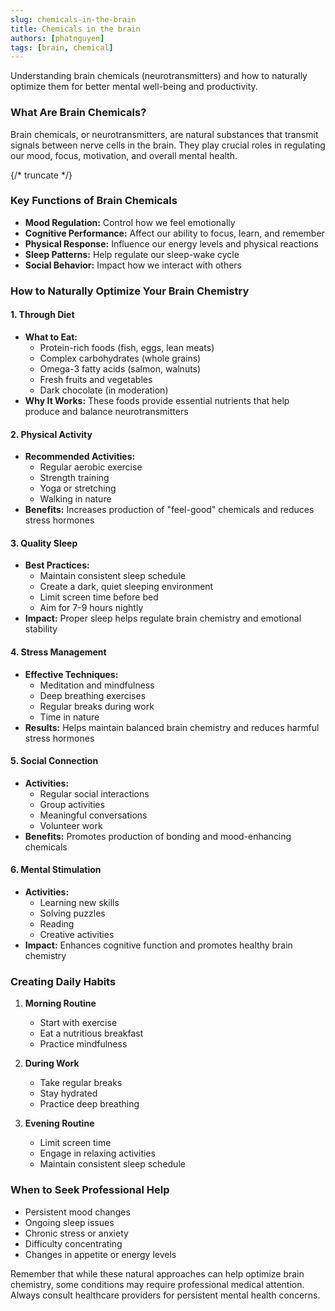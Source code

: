 ```yaml
---
slug: chemicals-in-the-brain
title: Chemicals in the brain
authors: [phatnguyen]
tags: [brain, chemical]
---
```


Understanding brain chemicals (neurotransmitters) and how to naturally optimize them for better mental well-being and productivity.

### What Are Brain Chemicals?
Brain chemicals, or neurotransmitters, are natural substances that transmit signals between nerve cells in the brain. They play crucial roles in regulating our mood, focus, motivation, and overall mental health.

{/* truncate */}

### Key Functions of Brain Chemicals
- **Mood Regulation:** Control how we feel emotionally
- **Cognitive Performance:** Affect our ability to focus, learn, and remember
- **Physical Response:** Influence our energy levels and physical reactions
- **Sleep Patterns:** Help regulate our sleep-wake cycle
- **Social Behavior:** Impact how we interact with others

### How to Naturally Optimize Your Brain Chemistry

#### 1. Through Diet
- **What to Eat:**
  - Protein-rich foods (fish, eggs, lean meats)
  - Complex carbohydrates (whole grains)
  - Omega-3 fatty acids (salmon, walnuts)
  - Fresh fruits and vegetables
  - Dark chocolate (in moderation)
- **Why It Works:**
  These foods provide essential nutrients that help produce and balance neurotransmitters

#### 2. Physical Activity
- **Recommended Activities:**
  - Regular aerobic exercise
  - Strength training
  - Yoga or stretching
  - Walking in nature
- **Benefits:**
  Increases production of "feel-good" chemicals and reduces stress hormones

#### 3. Quality Sleep
- **Best Practices:**
  - Maintain consistent sleep schedule
  - Create a dark, quiet sleeping environment
  - Limit screen time before bed
  - Aim for 7-9 hours nightly
- **Impact:**
  Proper sleep helps regulate brain chemistry and emotional stability

#### 4. Stress Management
- **Effective Techniques:**
  - Meditation and mindfulness
  - Deep breathing exercises
  - Regular breaks during work
  - Time in nature
- **Results:**
  Helps maintain balanced brain chemistry and reduces harmful stress hormones

#### 5. Social Connection
- **Activities:**
  - Regular social interactions
  - Group activities
  - Meaningful conversations
  - Volunteer work
- **Benefits:**
  Promotes production of bonding and mood-enhancing chemicals

#### 6. Mental Stimulation
- **Activities:**
  - Learning new skills
  - Solving puzzles
  - Reading
  - Creative activities
- **Impact:**
  Enhances cognitive function and promotes healthy brain chemistry

### Creating Daily Habits

1. **Morning Routine**
   - Start with exercise
   - Eat a nutritious breakfast
   - Practice mindfulness

2. **During Work**
   - Take regular breaks
   - Stay hydrated
   - Practice deep breathing

3. **Evening Routine**
   - Limit screen time
   - Engage in relaxing activities
   - Maintain consistent sleep schedule

### When to Seek Professional Help
- Persistent mood changes
- Ongoing sleep issues
- Chronic stress or anxiety
- Difficulty concentrating
- Changes in appetite or energy levels

Remember that while these natural approaches can help optimize brain chemistry, some conditions may require professional medical attention. Always consult healthcare providers for persistent mental health concerns.
